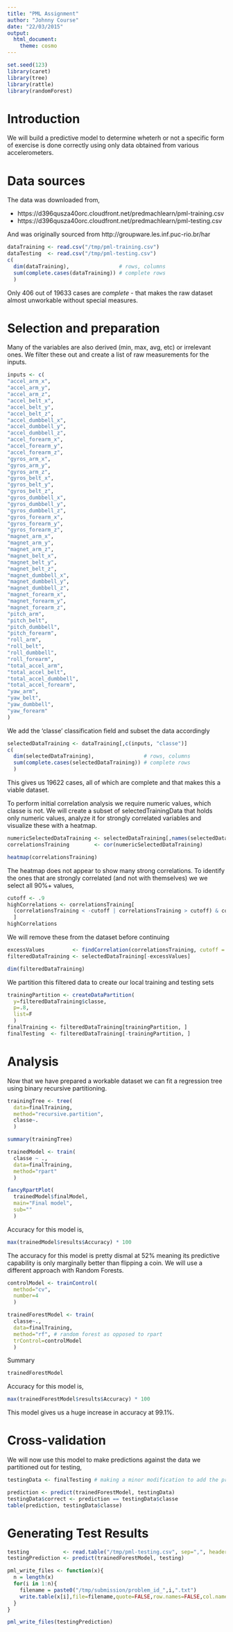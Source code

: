 ```yaml
---
title: "PML Assignment"
author: "Johnny Course"
date: "22/03/2015"
output:
  html_document:
    theme: cosmo
---
```

```r
set.seed(123)
library(caret)
library(tree)
library(rattle)
library(randomForest)
```

Introduction
============

We will build a predictive model to determine wheterh or not a specific form of exercise is done correctly using only data obtained from various accelerometers.

Data sources
============

The data was downloaded from,

 - https://d396qusza40orc.cloudfront.net/predmachlearn/pml-training.csv
 - https://d396qusza40orc.cloudfront.net/predmachlearn/pml-testing.csv

And was originally sourced from http://groupware.les.inf.puc-rio.br/har

```r
dataTraining <- read.csv("/tmp/pml-training.csv")
dataTesting  <- read.csv("/tmp/pml-testing.csv")
c(
  dim(dataTraining),                # rows, columns
  sum(complete.cases(dataTraining)) # complete rows
  )
```
Only 406 out of 19633 cases are *complete* - that makes the raw dataset almost unworkable without special measures. 

Selection and preparation
=========================

Many of the variables are also derived (min, max, avg, etc) or irrelevant ones. We filter these out and create a list of raw measurements for the inputs.

```r
inputs <- c(
"accel_arm_x",
"accel_arm_y",
"accel_arm_z",
"accel_belt_x",
"accel_belt_y",
"accel_belt_z",
"accel_dumbbell_x",
"accel_dumbbell_y",
"accel_dumbbell_z",
"accel_forearm_x",
"accel_forearm_y",
"accel_forearm_z",
"gyros_arm_x",
"gyros_arm_y",
"gyros_arm_z",
"gyros_belt_x",
"gyros_belt_y",
"gyros_belt_z",
"gyros_dumbbell_x",
"gyros_dumbbell_y",
"gyros_dumbbell_z",
"gyros_forearm_x",
"gyros_forearm_y",
"gyros_forearm_z",
"magnet_arm_x",
"magnet_arm_y",
"magnet_arm_z",
"magnet_belt_x",
"magnet_belt_y",
"magnet_belt_z",
"magnet_dumbbell_x",
"magnet_dumbbell_y",
"magnet_dumbbell_z",
"magnet_forearm_x",
"magnet_forearm_y",
"magnet_forearm_z",
"pitch_arm",
"pitch_belt",
"pitch_dumbbell",
"pitch_forearm",
"roll_arm",
"roll_belt",
"roll_dumbbell",
"roll_forearm",
"total_accel_arm",
"total_accel_belt",
"total_accel_dumbbell",
"total_accel_forearm",
"yaw_arm",
"yaw_belt",
"yaw_dumbbell",
"yaw_forearm"
)
```


We add the 'classe' classification field and subset the data accordingly

```r
selectedDataTraining <- dataTraining[,c(inputs, "classe")]
c(
  dim(selectedDataTraining),                # rows, columns
  sum(complete.cases(selectedDataTraining)) # complete rows
  )
```

This gives us 19622 cases, all of which are complete and that makes this a viable dataset.

To perform initial correlation analysis we require numeric values, which classe is not. We will create a subset of selectedTrainingData that holds only numeric values, analyze it for strongly correlated variables and visualize these with a heatmap.

```r
numericSelectedDataTraining <- selectedDataTraining[,names(selectedDataTraining) != "classe"]
correlationsTraining        <- cor(numericSelectedDataTraining)
```

```r
heatmap(correlationsTraining)
```

The heatmap does not appear to show many strong correlations. To identify the ones that are strongly correlated (and not with themselves) we we select all 90%+ values,

```r
cutoff <- .9
highCorrelations <- correlationsTraining[
  (correlationsTraining < -cutoff | correlationsTraining > cutoff) & correlationsTraining != 1.0
  ]
highCorrelations
```

We will remove these from the dataset before continuing

```r
excessValues         <- findCorrelation(correlationsTraining, cutoff = cutoff)
filteredDataTraining <- selectedDataTraining[-excessValues]

dim(filteredDataTraining)
```

We partition this filtered data to create our local training and testing sets

```r
trainingPartition <- createDataPartition(
  y=filteredDataTraining$classe,
  p=.8,
  list=F
  )
finalTraining <- filteredDataTraining[trainingPartition, ]
finalTesting  <- filteredDataTraining[-trainingPartition, ]
```


Analysis
========

Now that we have prepared a workable dataset we can fit a regression tree using binary recursive partitioning.

```r
trainingTree <- tree(
  data=finalTraining,
  method="recursive.partition",
  classe~.
  )

summary(trainingTree)
```

```r
trainedModel <- train(
  classe ~ .,
  data=finalTraining,
  method="rpart"
  )
```

```r
fancyRpartPlot(
  trainedModel$finalModel,
  main="Final model",
  sub=""
  )
```

Accuracy for this model is,
```r
max(trainedModel$results$Accuracy) * 100
```


The accuracy for this model is pretty dismal at 52% meaning its predictive capability is only marginally better than flipping a coin. We will use a different approach with Random Forests.

```r
controlModel <- trainControl(
  method="cv",
  number=4
  )
```
```r
trainedForestModel <- train(
  classe~.,
  data=finalTraining,
  method="rf", # random forest as opposed to rpart 
  trControl=controlModel
  )
```

Summary
```r
trainedForestModel
```
Accuracy for this model is,
```r
max(trainedForestModel$results$Accuracy) * 100
```

This model gives us a huge increase in accuracy at 99.1%.

Cross-validation
================

We will now use this model to make predictions against the data we partitioned out for testing,
```r
testingData <- finalTesting # making a minor modification to add the prediction results

prediction <- predict(trainedForestModel, testingData)
testingData$correct <- prediction == testingData$classe
table(prediction, testingData$classe)
```




Generating Test Results
=======================
```r
testing           <- read.table("/tmp/pml-testing.csv", sep=",", header=T, quote="\"", na.strings=c("NA", "#DIV/0!", "\"\""))
testingPrediction <- predict(trainedForestModel, testing)

pml_write_files <- function(x){
  n = length(x)
  for(i in 1:n){
    filename = paste0("/tmp/submission/problem_id_",i,".txt")
    write.table(x[i],file=filename,quote=FALSE,row.names=FALSE,col.names=FALSE)
  }
}

pml_write_files(testingPrediction)
```
